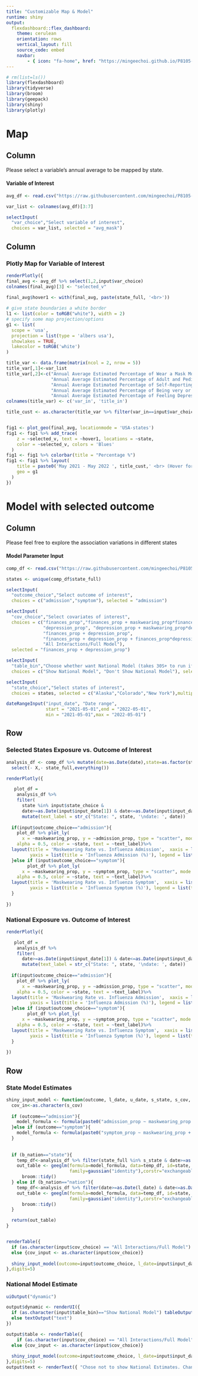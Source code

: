 ```yaml
---
title: "Customizable Map & Model"
runtime: shiny
output: 
  flexdashboard::flex_dashboard:
    theme: cerulean
    orientation: rows
    vertical_layout: fill
    source_code: embed
    navbar:
        - { icon: "fa-home", href: "https://mingeechoi.github.io/P8105-final-project-proposal/", align: right }
---
```

  
```r
# rm(list=ls())
library(flexdashboard)
library(tidyverse)
library(broom)
library(geepack)
library(shiny)
library(plotly)
```


Map
=========================================

Column {.sidebar}
-----------------------------------------------------------------------
  
Please select a variable's annual average to be mapped by state. 

#### Variable of Interest
```r
avg_df <- read.csv("https://raw.githubusercontent.com/mingeechoi/P8105-final-project-proposal/main/Data/final_avg.csv") %>% select(everything(), - X)

var_list <- colnames(avg_df)[3:7]

selectInput(
  "var_choice","Select variable of interest",
  choices = var_list, selected = "avg_mask")

```



Column 
-----------------------------------------------------------------------
  
### Plotly Map for Variable of Interest

```r


renderPlotly({ 
final_avg <- avg_df %>% select(1,2,input$var_choice)
colnames(final_avg)[3] <- "selected_v"
  
final_avg$hover1 <- with(final_avg, paste(state_full, '<br>'))

# give state boundaries a white border
l1 <- list(color = toRGB("white"), width = 2)
# specify some map projection/options
g1 <- list(
  scope = 'usa',
  projection = list(type = 'albers usa'),
  showlakes = TRUE,
  lakecolor = toRGB('white')
)

title_var <- data.frame(matrix(ncol = 2, nrow = 5))
title_var[,1]<-var_list
title_var[,2]<-c("Annual Average Estimated Percentage of Wear a Mask Most or All of the Time in public for the Past 7 Days",
                 "Annual Average Estimated Percentage of Adult and Pediatric Hospital Admissions with Confirmed Influenza for the Past 7 Days",
                 "Annual Average Estimated Percentage of Self-Reporting Influenza-like Symptoms for the Past 7 Days",
                 "Annual Average Estimated Percentage of Being very or somewhat Worried about Household Finances for the Next Month",
                 "Annual Average Estimated Percentage of Feeling Depressed for Most or All of the Past 7 Days")
colnames(title_var) <- c('var_in', 'title_in')

title_cust <- as.character(title_var %>% filter(var_in==input$var_choice) %>% select(title_in))


fig1 <- plot_geo(final_avg, locationmode = 'USA-states')
fig1 <- fig1 %>% add_trace(
    z = ~selected_v, text = ~hover1, locations = ~state,
    color = ~selected_v, colors = 'Blues'
  )
fig1 <- fig1 %>% colorbar(title = "Percentage %")
fig1 <- fig1 %>% layout(
    title = paste0('May 2021 - May 2022 ', title_cust,' <br> (Hover for breakdown)'),
    geo = g1
  )
})

```


Model with selected outcome
=========================================

Column {.sidebar}
-----------------------------------------------------------------------
  
Please feel free to explore the association variations in different states

#### Model Parameter Input

```r
comp_df <- read.csv("https://raw.githubusercontent.com/mingeechoi/P8105-final-project-proposal/main/Data/final_long.csv")

states <- unique(comp_df$state_full)
```


```r
selectInput(
  "outcome_choice","Select outcome of interest",
  choices = c("admission","symptom"), selected = "admission")

selectInput(
  "cov_choice","Select covariates of interest",
  choices = c("finances_prop","finances_prop + maskwearing_prop*finances_prop",
              "depression_prop", "depression_prop + maskwearing_prop*depression_prop",
              "finances_prop + depression_prop",
              "finances_prop + depression_prop + finances_prop*depression_prop",
              "All Interactions/Full Model"), 
  selected = "finances_prop + depression_prop")

selectInput(
  "table_bin","Choose whether want National Model (takes 30S+ to run if inlcuded)",
  choices = c("Show National Model", "Don't Show National Model"), selected = "Don't Show National Model")

selectInput(
  "state_choice","Select states of interest",
  choices = states, selected = c("Alaska","Colorado","New York"),multiple=TRUE)

dateRangeInput("input_date", "Date range",
               start = "2021-05-01",end = "2022-05-01",
               min = "2021-05-01",max = "2022-05-01")


```



Row {.tabset .tabset-fade data-height=650}
-----------------------------------------------------------------------
  
### Selected States Exposure vs. Outcome of Interest
  
```r

analysis_df <- comp_df %>% mutate(date=as.Date(date),state=as.factor(state_full)) %>% arrange(state,date) %>% 
  select(- X,- state_full,everything())

renderPlotly({ 

   plot_df =
    analysis_df %>% 
    filter(
      state %in% input$state_choice &
      date>=as.Date(input$input_date[1]) & date<=as.Date(input$input_date[2]))%>%
      mutate(text_label = str_c("State: ", state, '\ndate: ', date))
  
  if(input$outcome_choice=="admission"){
    plot_df %>% plot_ly(
      x = ~maskwearing_prop, y = ~admission_prop, type = "scatter", mode = "markers",
    alpha = 0.5, color = ~state, text = ~text_label)%>%
  layout(title = 'Maskwearing Rate vs. Influenza Admission',  xaxis = list(title = 'Maskwearing Rate (%)'), 
         yaxis = list(title = 'Influenza Admission (%)'), legend = list(title=list(text='<b> State of Interest </b>')))
  }else if (input$outcome_choice=="symptom"){
        plot_df %>% plot_ly(
      x = ~maskwearing_prop, y = ~symptom_prop, type = "scatter", mode = "markers",
    alpha = 0.5, color = ~state, text = ~text_label)%>%
  layout(title = 'Maskwearing Rate vs. Influenza Symptom',  xaxis = list(title = 'Maskwearing Rate (%)'), 
         yaxis = list(title = 'Influenza Symptom (%)'), legend = list(title=list(text='<b> State of Interest </b>')))
  }
  
})
```

### National Exposure vs. Outcome of Interest

```r

renderPlotly({ 

   plot_df =
    analysis_df %>% 
    filter(
      date>=as.Date(input$input_date[1]) & date<=as.Date(input$input_date[2]))%>%
      mutate(text_label = str_c("State: ", state, '\ndate: ', date))
  
  if(input$outcome_choice=="admission"){
    plot_df %>% plot_ly(
      x = ~maskwearing_prop, y = ~admission_prop, type = "scatter", mode = "markers",
    alpha = 0.5, color = ~state, text = ~text_label)%>%
  layout(title = 'Maskwearing Rate vs. Influenza Admission',  xaxis = list(title = 'Maskwearing Rate (%)'), 
         yaxis = list(title = 'Influenza Admission (%)'), legend = list(title=list(text='<b> State of Interest </b>')))
  }else if (input$outcome_choice=="symptom"){
        plot_df %>% plot_ly(
      x = ~maskwearing_prop, y = ~symptom_prop, type = "scatter", mode = "markers",
    alpha = 0.5, color = ~state, text = ~text_label)%>%
  layout(title = 'Maskwearing Rate vs. Influenza Symptom',  xaxis = list(title = 'Maskwearing Rate (%)'), 
         yaxis = list(title = 'Influenza Symptom (%)'), legend = list(title=list(text='<b> State of Interest </b>')))
  }
  
})
```


Row {data-height=350}
-----------------------------------------------------------------------
### State Model Estimates

```r

shiny_input_model <- function(outcome, l_date, u_date, s_state, s_cov, b_nation){
  cov_in<-as.character(s_cov)
  
  if (outcome=="admission"){
    model_formula <- formula(paste0("admission_prop ~ maskwearing_prop + ",cov_in))
  }else if (outcome=="symptom"){
    model_formula <- formula(paste0("symptom_prop ~ maskwearing_prop + ", cov_in))
  }
  
  
  if (b_nation=="state"){
    temp_df<-analysis_df %>% filter(state_full %in% s_state & date>=as.Date(l_date) & date<=as.Date(u_date))
    out_table <- geeglm(formula=model_formula, data=temp_df, id=state,
                        family=gaussian("identity"),corstr="exchangeable",std.err = "san.se") %>% 
      broom::tidy() 
  } else if (b_nation=="nation"){
    temp_df<-analysis_df %>% filter(date>=as.Date(l_date) & date<=as.Date(u_date))
    out_table <- geeglm(formula=model_formula, data=temp_df, id=state,
                        family=gaussian("identity"),corstr="exchangeable",std.err = "san.se") %>% 
      broom::tidy() 
  }

  return(out_table)
}


renderTable({
  if (as.character(input$cov_choice) == "All Interactions/Full Model") {cov_input <- "finances_prop + depression_prop + maskwearing_prop*finances_prop + maskwearing_prop*depression_prop + finances_prop*depression_prop + maskwearing_prop*finances_prop*depression_prop"}
  else {cov_input <- as.character(input$cov_choice)}
  
  shiny_input_model(outcome=input$outcome_choice, l_date=input$input_date[1], u_date=input$input_date[2], s_state=input$state_choice, s_cov=cov_input, b_nation="state")
},digits=5)
```


### National Model Estimate

```r
uiOutput("dynamic")

output$dynamic <- renderUI({ 
  if (as.character(input$table_bin)=="Show National Model") tableOutput("table")
  else textOutput("text")
})

output$table <- renderTable({
    if (as.character(input$cov_choice) == "All Interactions/Full Model") {cov_input <- "finances_prop + depression_prop + maskwearing_prop*finances_prop + maskwearing_prop*depression_prop + finances_prop*depression_prop + maskwearing_prop*finances_prop*depression_prop"}
  else {cov_input <- as.character(input$cov_choice)}
  
  shiny_input_model(outcome=input$outcome_choice, l_date=input$input_date[1], u_date=input$input_date[2], s_state=input$state_choice, s_cov=cov_input, b_nation="nation")
},digits=5)
output$text <- renderText({ "Chose not to show National Estimates. Change input selection and please wait ~30s for the table to be produced." })


```


